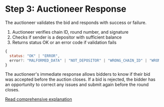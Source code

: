 # Step 3: Auctioneer Response

The auctioneer validates the bid and responds with success or failure.

1. Auctioneer verifies chain ID, round number, and signature
2. Checks if sender is a depositor with sufficient balance
3. Returns status OK or an error code if validation fails

```javascript
{
  status: "OK" | "ERROR",
  error?: "MALFORMED_DATA" | "NOT_DEPOSITOR" | "WRONG_CHAIN_ID" | "WRONG_SIGNATURE" | "BAD_ROUND_NUMBER" | "INSUFFICIENT_BALANCE"
}
```

The auctioneer's immediate response allows bidders to know if their bid was accepted before the auction closes. If a bid is rejected, the bidder has an opportunity to correct any issues and submit again before the round closes.

[Read comprehensive explanation](https://docs.arbitrum.io/run-arbitrum-node/how-to-use-timeboost#step-3-find-out-the-winner-of-the-auction)